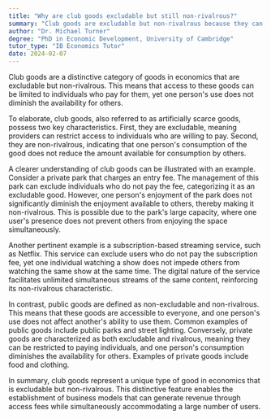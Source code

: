 ```yaml
---
title: "Why are club goods excludable but still non-rivalrous?"
summary: "Club goods are excludable but non-rivalrous because they can restrict access to those who pay, but one person's use doesn't diminish availability for others."
author: "Dr. Michael Turner"
degree: "PhD in Economic Development, University of Cambridge"
tutor_type: "IB Economics Tutor"
date: 2024-02-07
---
```


Club goods are a distinctive category of goods in economics that are excludable but non-rivalrous. This means that access to these goods can be limited to individuals who pay for them, yet one person's use does not diminish the availability for others.

To elaborate, club goods, also referred to as artificially scarce goods, possess two key characteristics. First, they are excludable, meaning providers can restrict access to individuals who are willing to pay. Second, they are non-rivalrous, indicating that one person's consumption of the good does not reduce the amount available for consumption by others.

A clearer understanding of club goods can be illustrated with an example. Consider a private park that charges an entry fee. The management of this park can exclude individuals who do not pay the fee, categorizing it as an excludable good. However, one person's enjoyment of the park does not significantly diminish the enjoyment available to others, thereby making it non-rivalrous. This is possible due to the park's large capacity, where one user's presence does not prevent others from enjoying the space simultaneously.

Another pertinent example is a subscription-based streaming service, such as Netflix. This service can exclude users who do not pay the subscription fee, yet one individual watching a show does not impede others from watching the same show at the same time. The digital nature of the service facilitates unlimited simultaneous streams of the same content, reinforcing its non-rivalrous characteristic.

In contrast, public goods are defined as non-excludable and non-rivalrous. This means that these goods are accessible to everyone, and one person's use does not affect another's ability to use them. Common examples of public goods include public parks and street lighting. Conversely, private goods are characterized as both excludable and rivalrous, meaning they can be restricted to paying individuals, and one person's consumption diminishes the availability for others. Examples of private goods include food and clothing.

In summary, club goods represent a unique type of good in economics that is excludable but non-rivalrous. This distinctive feature enables the establishment of business models that can generate revenue through access fees while simultaneously accommodating a large number of users.
    